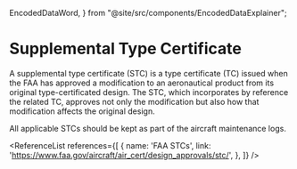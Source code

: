   EncodedDataWord,
} from "@site/src/components/EncodedDataExplainer";

# Supplemental Type Certificate

A supplemental type certificate (STC) is a type certificate (TC) issued when the
FAA has approved a modification to an aeronautical product from its original
type-certificated design. The STC, which incorporates by reference the related
TC, approves not only the modification but also how that modification affects
the original design.

All applicable STCs should be kept as part of the aircraft maintenance logs.

<ReferenceList references={[
  {
    name: 'FAA STCs',
    link: 'https://www.faa.gov/aircraft/air_cert/design_approvals/stc/',
  },
]} />
